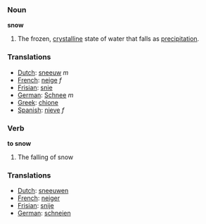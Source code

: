 === Noun ===

'''snow'''

#The frozen, [[crystalline]] state of water that falls as [[precipitation]].

=== Translations ===
*[[Dutch]]: [[sneeuw]] ''m''
*[[French]]: [[neige]] ''f''
*[[Frisian]]: [[snie]]
*[[German]]: [[Schnee]] ''m''
*[[Greek]]: [[chione]]
*[[Spanish]]: [[nieve]] ''f''

=== Verb ===

'''to snow'''

#The falling of snow

=== Translations ===
*[[Dutch]]: [[sneeuwen]]
*[[French]]: [[neiger]]
*[[Frisian]]: [[snije]]
*[[German]]: [[schneien]]
